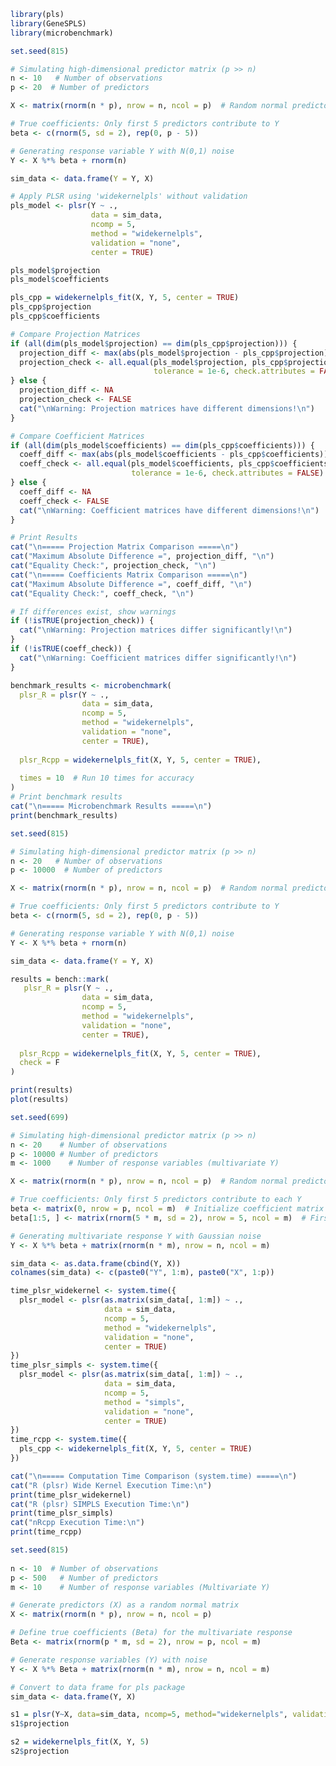 ```r
library(pls)
library(GeneSPLS)
library(microbenchmark)

set.seed(815)

# Simulating high-dimensional predictor matrix (p >> n)
n <- 10   # Number of observations
p <- 20  # Number of predictors

X <- matrix(rnorm(n * p), nrow = n, ncol = p)  # Random normal predictors

# True coefficients: Only first 5 predictors contribute to Y
beta <- c(rnorm(5, sd = 2), rep(0, p - 5))

# Generating response variable Y with N(0,1) noise
Y <- X %*% beta + rnorm(n)  

sim_data <- data.frame(Y = Y, X)
```

```r
# Apply PLSR using 'widekernelpls' without validation
pls_model <- plsr(Y ~ .,
                  data = sim_data,
                  ncomp = 5,
                  method = "widekernelpls",
                  validation = "none",
                  center = TRUE)

pls_model$projection
pls_model$coefficients
```

```r
pls_cpp = widekernelpls_fit(X, Y, 5, center = TRUE)
pls_cpp$projection
pls_cpp$coefficients
```

```r
# Compare Projection Matrices
if (all(dim(pls_model$projection) == dim(pls_cpp$projection))) {
  projection_diff <- max(abs(pls_model$projection - pls_cpp$projection))
  projection_check <- all.equal(pls_model$projection, pls_cpp$projection, 
                                tolerance = 1e-6, check.attributes = FALSE)
} else {
  projection_diff <- NA
  projection_check <- FALSE
  cat("\nWarning: Projection matrices have different dimensions!\n")
}

# Compare Coefficient Matrices
if (all(dim(pls_model$coefficients) == dim(pls_cpp$coefficients))) {
  coeff_diff <- max(abs(pls_model$coefficients - pls_cpp$coefficients))
  coeff_check <- all.equal(pls_model$coefficients, pls_cpp$coefficients, 
                           tolerance = 1e-6, check.attributes = FALSE)
} else {
  coeff_diff <- NA
  coeff_check <- FALSE
  cat("\nWarning: Coefficient matrices have different dimensions!\n")
}

# Print Results
cat("\n===== Projection Matrix Comparison =====\n")
cat("Maximum Absolute Difference =", projection_diff, "\n")
cat("Equality Check:", projection_check, "\n")
cat("\n===== Coefficients Matrix Comparison =====\n")
cat("Maximum Absolute Difference =", coeff_diff, "\n")
cat("Equality Check:", coeff_check, "\n")

# If differences exist, show warnings
if (!isTRUE(projection_check)) {
  cat("\nWarning: Projection matrices differ significantly!\n")
}
if (!isTRUE(coeff_check)) {
  cat("\nWarning: Coefficient matrices differ significantly!\n")
}

```

```r
benchmark_results <- microbenchmark(
  plsr_R = plsr(Y ~ ., 
                data = sim_data, 
                ncomp = 5, 
                method = "widekernelpls", 
                validation = "none",
                center = TRUE),
  
  plsr_Rcpp = widekernelpls_fit(X, Y, 5, center = TRUE),
  
  times = 10  # Run 10 times for accuracy
)
# Print benchmark results
cat("\n===== Microbenchmark Results =====\n")
print(benchmark_results)
```

```r
set.seed(815)

# Simulating high-dimensional predictor matrix (p >> n)
n <- 20   # Number of observations
p <- 10000  # Number of predictors

X <- matrix(rnorm(n * p), nrow = n, ncol = p)  # Random normal predictors

# True coefficients: Only first 5 predictors contribute to Y
beta <- c(rnorm(5, sd = 2), rep(0, p - 5))

# Generating response variable Y with N(0,1) noise
Y <- X %*% beta + rnorm(n)  

sim_data <- data.frame(Y = Y, X)
```

```r
results = bench::mark(
   plsr_R = plsr(Y ~ ., 
                data = sim_data, 
                ncomp = 5, 
                method = "widekernelpls", 
                validation = "none",
                center = TRUE),
  
  plsr_Rcpp = widekernelpls_fit(X, Y, 5, center = TRUE),
  check = F
)

print(results)
plot(results)
```

```r
set.seed(699)

# Simulating high-dimensional predictor matrix (p >> n)
n <- 20    # Number of observations
p <- 10000 # Number of predictors
m <- 1000    # Number of response variables (multivariate Y)

X <- matrix(rnorm(n * p), nrow = n, ncol = p)  # Random normal predictors

# True coefficients: Only first 5 predictors contribute to each Y
beta <- matrix(0, nrow = p, ncol = m)  # Initialize coefficient matrix
beta[1:5, ] <- matrix(rnorm(5 * m, sd = 2), nrow = 5, ncol = m)  # First 5 predictors are meaningful

# Generating multivariate response Y with Gaussian noise
Y <- X %*% beta + matrix(rnorm(n * m), nrow = n, ncol = m)  

sim_data <- as.data.frame(cbind(Y, X))  
colnames(sim_data) <- c(paste0("Y", 1:m), paste0("X", 1:p))
```

```r
time_plsr_widekernel <- system.time({
  plsr_model <- plsr(as.matrix(sim_data[, 1:m]) ~ ., 
                     data = sim_data, 
                     ncomp = 5, 
                     method = "widekernelpls", 
                     validation = "none",
                     center = TRUE)
})
time_plsr_simpls <- system.time({
  plsr_model <- plsr(as.matrix(sim_data[, 1:m]) ~ ., 
                     data = sim_data, 
                     ncomp = 5, 
                     method = "simpls", 
                     validation = "none",
                     center = TRUE)
})
time_rcpp <- system.time({
  pls_cpp <- widekernelpls_fit(X, Y, 5, center = TRUE)
})

cat("\n===== Computation Time Comparison (system.time) =====\n")
cat("R (plsr) Wide Kernel Execution Time:\n")
print(time_plsr_widekernel)
cat("R (plsr) SIMPLS Execution Time:\n")
print(time_plsr_simpls)
cat("nRcpp Execution Time:\n")
print(time_rcpp)
```

```r
set.seed(815)
  
n <- 10  # Number of observations
p <- 500   # Number of predictors
m <- 10    # Number of response variables (Multivariate Y)

# Generate predictors (X) as a random normal matrix
X <- matrix(rnorm(n * p), nrow = n, ncol = p)

# Define true coefficients (Beta) for the multivariate response
Beta <- matrix(rnorm(p * m, sd = 2), nrow = p, ncol = m)

# Generate response variables (Y) with noise
Y <- X %*% Beta + matrix(rnorm(n * m), nrow = n, ncol = m)

# Convert to data frame for pls package
sim_data <- data.frame(Y, X)

```

```r
s1 = plsr(Y~X, data=sim_data, ncomp=5, method="widekernelpls", validation="none")
s1$projection

s2 = widekernelpls_fit(X, Y, 5)
s2$projection
```


